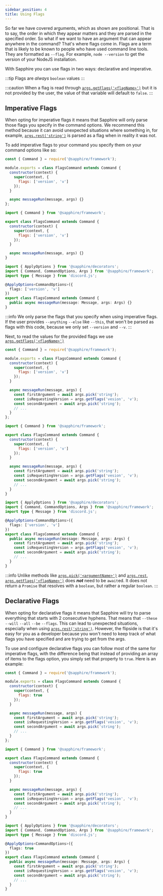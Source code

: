 ```yaml
---
sidebar_position: 4
title: Using Flags
---
```



So far we have covered arguments, which as shown are positional. That is to say, the order in which they appear matters and they are parsed in the specified order. So what if we want to have an argument that can appear anywhere in the command? That's where flags come in. Flags are a term that is likely to be known to people who have used command line tools. They are formatted as `--flag`. For example, `node --version` to get the version of your NodeJS installation.

With Sapphire you can use flags in two ways: declarative and imperative.

:::tip
Flags are _always_ `boolean` values
:::

:::caution
When a flag is read through [`args.getFlags('<flagName>')`][getflags] but it is not provided by the user, the value of that variable will default to `false`.
:::

## Imperative Flags

When opting for imperative flags it means that Sapphire will only parse those flags you specify in the command options. We recommend this method because it can avoid unexpected situations where something in, for example, [`args.rest('string')`][rest] is parsed as a flag when in reality it was not.

To add imperative flags to your command you specify them on your command options like so:

<Tabs groupId="language-choice">
<TabItem value="javascript" label="JavaScript" default>

```javascript {6}
const { Command } = require('@sapphire/framework');

module.exports = class FlagsCommand extends Command {
  constructor(context) {
    super(context, {
      flags: ['version', 'v']
    });
  }

  async messageRun(message, args) {}
};
```

</TabItem>
<TabItem value="ESM" label="ESM">

```javascript {6}
import { Command } from '@sapphire/framework';

export class FlagsCommand extends Command {
  constructor(context) {
    super(context, {
      flags: ['version', 'v']
    });
  }

  async messageRun(message, args) {}
}
```

</TabItem>
<TabItem value="typescript" label="TypeScript">

```typescript {6,10}
import { ApplyOptions } from '@sapphire/decorators';
import { Command, CommandOptions, Args } from '@sapphire/framework';
import type { Message } from 'discord.js';

@ApplyOptions<CommandOptions>({
  flags: ['version', 'v']
})
export class FlagsCommand extends Command {
  public async messageRun(message: Message, args: Args) {}
}
```

</TabItem>
</Tabs>

:::info
We only parse the flags that you specify when using imperative flags. If the user provides `--anything` `--else` like `--this`, that won't be parsed as flags with this code, because we only set `--version` and `--v`.
:::

Next, to read the values for the provided flags we use [`args.getFlags('<flagName>')`][getflags]

<Tabs groupId="language-choice">
<TabItem value="javascript" label="JavaScript" default>

```javascript {6}
const { Command } = require('@sapphire/framework');

module.exports = class FlagsCommand extends Command {
  constructor(context) {
    super(context, {
      flags: ['version', 'v']
    });
  }

  async messageRun(message, args) {
    const firstArgument = await args.pick('string');
    const isRequestingVersion = args.getFlags('vesion', 'v');
    const secondArgument = await args.pick('string');
    // ...
  }
};
```

</TabItem>
<TabItem value="ESM" label="ESM">

```javascript {6}
import { Command } from '@sapphire/framework';

export class FlagsCommand extends Command {
  constructor(context) {
    super(context, {
      flags: ['version', 'v']
    });
  }

  async messageRun(message, args) {
    const firstArgument = await args.pick('string');
    const isRequestingVersion = args.getFlags('vesion', 'v');
    const secondArgument = await args.pick('string');
    // ...
  }
}
```

</TabItem>
<TabItem value="typescript" label="TypeScript">

```typescript {6,10}
import { ApplyOptions } from '@sapphire/decorators';
import { Command, CommandOptions, Args } from '@sapphire/framework';
import type { Message } from 'discord.js';

@ApplyOptions<CommandOptions>({
  flags: ['version', 'v']
})
export class FlagsCommand extends Command {
  public async messageRun(message: Message, args: Args) {
    const firstArgument = await args.pick('string');
    const isRequestingVersion = args.getFlags('vesion', 'v');
    const secondArgument = await args.pick('string');
    // ...
  }
}
```

</TabItem>
</Tabs>

:::info
Unlike methods like [`args.pick('<argumentName>')`](../../Documentation/api-framework/classes/Args#pick) and [`args.rest`][rest], [`args.getFlags('<flagName>')`][getflags] does **_not_** need to be `await`ed. It does not return a `Promise` that resolves with a `boolean`, but rather a regular `boolean`.
:::

## Declarative Flags

When opting for declarative flags it means that Sapphire will try to parse everything that starts with 2 consecutive hyphens. That means that `--these` `--will` `--all` `--be` `--flags`. This can lead to unexpected situations, especially when using [`args.rest('string')`][rest]. However, the flipside is that it's easy for you as a developer because you won't need to keep track of what flags you have specified and are trying to get from the args.

To use and configure declarative flags you can follow most of the same for imperative flags, with the difference being that instead of providing an array of items to the flags option, you simply set that property to `true`. Here is an example:

<Tabs groupId="language-choice">
<TabItem value="javascript" label="JavaScript" default>

```javascript {6}
const { Command } = require('@sapphire/framework');

module.exports = class FlagsCommand extends Command {
  constructor(context) {
    super(context, {
      flags: true
    });
  }

  async messageRun(message, args) {
    const firstArgument = await args.pick('string');
    const isRequestingVersion = args.getFlags('vesion', 'v');
    const secondArgument = await args.pick('string');
    // ...
  }
};
```

</TabItem>
<TabItem value="ESM" label="ESM">

```javascript {6}
import { Command } from '@sapphire/framework';

export class FlagsCommand extends Command {
  constructor(context) {
    super(context, {
      flags: true
    });
  }

  async messageRun(message, args) {
    const firstArgument = await args.pick('string');
    const isRequestingVersion = args.getFlags('vesion', 'v');
    const secondArgument = await args.pick('string');
    // ...
  }
}
```

</TabItem>
<TabItem value="typescript" label="TypeScript">

```typescript {6,10}
import { ApplyOptions } from '@sapphire/decorators';
import { Command, CommandOptions, Args } from '@sapphire/framework';
import type { Message } from 'discord.js';

@ApplyOptions<CommandOptions>({
  flags: true
})
export class FlagsCommand extends Command {
  public async messageRun(message: Message, args: Args) {
    const firstArgument = await args.pick('string');
    const isRequestingVersion = args.getFlags('vesion', 'v');
    const secondArgument = await args.pick('string');
    // ...
  }
}
```

</TabItem>
</Tabs>

[getflags]: ../../Documentation/api-framework/classes/Args#getflags
[rest]: ../../Documentation/api-framework/classes/Args#rest
